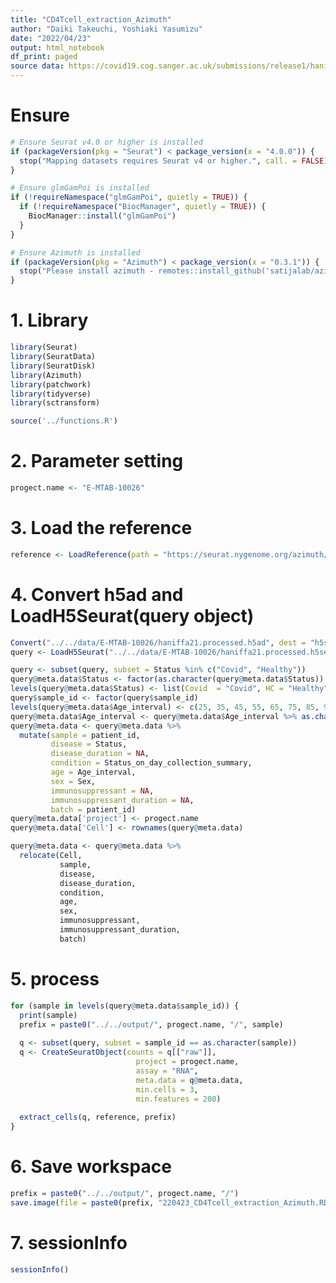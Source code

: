 ```yaml
---
title: "CD4Tcell_extraction_Azimuth"
author: "Daiki Takeuchi, Yoshiaki Yasumizu"
date: "2022/04/23"
output: html_notebook
df_print: paged
source data: https://covid19.cog.sanger.ac.uk/submissions/release1/haniffa21.processed.h5ad
---
```


# Ensure

```r
# Ensure Seurat v4.0 or higher is installed
if (packageVersion(pkg = "Seurat") < package_version(x = "4.0.0")) {
  stop("Mapping datasets requires Seurat v4 or higher.", call. = FALSE)
}

# Ensure glmGamPoi is installed
if (!requireNamespace("glmGamPoi", quietly = TRUE)) {
  if (!requireNamespace("BiocManager", quietly = TRUE)) {
    BiocManager::install("glmGamPoi")
  }
}

# Ensure Azimuth is installed
if (packageVersion(pkg = "Azimuth") < package_version(x = "0.3.1")) {
  stop("Please install azimuth - remotes::install_github('satijalab/azimuth')", call. = FALSE)
}
```

# 1. Library

```r
library(Seurat)
library(SeuratData)
library(SeuratDisk)
library(Azimuth)
library(patchwork)
library(tidyverse)
library(sctransform)

source('../functions.R')
```

# 2. Parameter setting

```r
progect.name <- "E-MTAB-10026"
```

# 3. Load the reference

```r
reference <- LoadReference(path = "https://seurat.nygenome.org/azimuth/references/v1.0.0/human_pbmc")
```

# 4. Convert h5ad and LoadH5Seurat(query object)

```r
Convert("../../data/E-MTAB-10026/haniffa21.processed.h5ad", dest = "h5seurat", overwrite = TRUE)
query <- LoadH5Seurat("../../data/E-MTAB-10026/haniffa21.processed.h5seurat")

query <- subset(query, subset = Status %in% c("Covid", "Healthy"))
query@meta.data$Status <- factor(as.character(query@meta.data$Status))
levels(query@meta.data$Status) <- list(Covid  = "Covid", HC = "Healthy")
query$sample_id <- factor(query$sample_id)
levels(query@meta.data$Age_interval) <- c(25, 35, 45, 55, 65, 75, 85, 95)
query@meta.data$Age_interval <- query@meta.data$Age_interval %>% as.character() %>% as.numeric()
query@meta.data <- query@meta.data %>% 
  mutate(sample = patient_id,
         disease = Status,
         disease_duration = NA,
         condition = Status_on_day_collection_summary,
         age = Age_interval,
         sex = Sex,
         immunosuppressant = NA,
         immunosuppressant_duration = NA,
         batch = patient_id)
query@meta.data['project'] <- progect.name
query@meta.data['Cell'] <- rownames(query@meta.data)

query@meta.data <- query@meta.data %>%
  relocate(Cell,
           sample,
           disease,
           disease_duration,
           condition,
           age,
           sex,
           immunosuppressant,
           immunosuppressant_duration,
           batch)
```

# 5. process

```r
for (sample in levels(query@meta.data$sample_id)) {
  print(sample)
  prefix = paste0("../../output/", progect.name, "/", sample)
  
  q <- subset(query, subset = sample_id == as.character(sample))
  q <- CreateSeuratObject(counts = q[["raw"]],
                            project = progect.name,
                            assay = "RNA",
                            meta.data = q@meta.data,
                            min.cells = 3,
                            min.features = 200) 
  
  extract_cells(q, reference, prefix)
}
```

# 6. Save workspace

```r
prefix = paste0("../../output/", progect.name, "/")
save.image(file = paste0(prefix, "220423_CD4Tcell_extraction_Azimuth.RData"))
```

# 7. sessionInfo

```r
sessionInfo()
```
